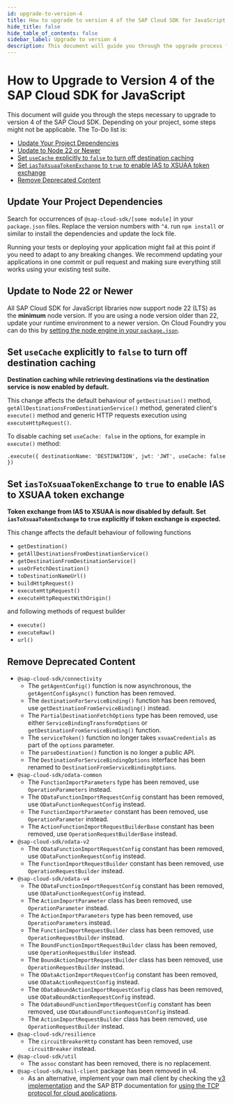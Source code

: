 ```yaml
---
id: upgrade-to-version-4
title: How to upgrade to version 4 of the SAP Cloud SDK for JavaScript
hide_title: false
hide_table_of_contents: false
sidebar_label: Upgrade to version 4
description: This document will guide you through the upgrade process from version 3 to 4.
---
```


# How to Upgrade to Version 4 of the SAP Cloud SDK for JavaScript <!-- omit from toc -->

This document will guide you through the steps necessary to upgrade to version 4 of the SAP Cloud SDK.
Depending on your project, some steps might not be applicable.
The To-Do list is:

- [Update Your Project Dependencies](#update-your-project-dependencies)
- [Update to Node 22 or Newer](#update-to-node-22-or-newer)
- [Set `useCache` explicitly to `false` to turn off destination caching](#set-usecache-explicitly-to-false-to-turn-off-destination-caching)
- [Set `iasToXsuaaTokenExchange` to `true` to enable IAS to XSUAA token exchange](#set-iastoxsuaatokenexchange-to-true-to-enable-ias-to-xsuaa-token-exchange)
- [Remove Deprecated Content](#remove-deprecated-content)

## Update Your Project Dependencies

Search for occurrences of `@sap-cloud-sdk/[some module]` in your `package.json` files.
Replace the version numbers with `^4`.
run `npm install` or similar to install the dependencies and update the lock file.

Running your tests or deploying your application might fail at this point if you need to adapt to any breaking changes.
We recommend updating your applications in one commit or pull request and making sure everything still works using your existing test suite.

## Update to Node 22 or Newer

All SAP Cloud SDK for JavaScript libraries now support node 22 (LTS) as the **minimum** node version.
If you are using a node version older than 22, update your runtime environment to a newer version.
On Cloud Foundry you can do this by [setting the node engine in your `package.json`](https://docs.cloudfoundry.org/buildpacks/node/index.html#runtime).

## Set `useCache` explicitly to `false` to turn off destination caching

**Destination caching while retrieving destinations via the destination service is now enabled by default.**

This change affects the default behaviour of `getDestination()` method, `getAllDestinationsFromDestinationService()` method, generated client's `execute()` method and generic HTTP requests execution using `executeHttpRequest()`.

To disable caching set `useCache: false` in the options, for example in `execute()` method:

```TS
.execute({ destinationName: 'DESTINATION', jwt: 'JWT', useCache: false })
```

## Set `iasToXsuaaTokenExchange` to `true` to enable IAS to XSUAA token exchange

**Token exchange from IAS to XSUAA is now disabled by default.
Set `iasToXsuaaTokenExchange` to `true` explicitly if token exchange is expected.**

This change affects the default behaviour of following functions

- `getDestination()`
- `getAllDestinationsFromDestinationService()`
- `getDestinationFromDestinationService()`
- `useOrFetchDestination()`
- `toDestinationNameUrl()`
- `buildHttpRequest()`
- `executeHttpRequest()`
- `executeHttpRequestWithOrigin()`

and following methods of request builder

- `execute()`
- `executeRaw()`
- `url()`

## Remove Deprecated Content

- `@sap-cloud-sdk/connectivity`
  - The `getAgentConfig()` function is now asynchronous, the `getAgentConfigAsync()` function has been removed.
  - The `destinationForServiceBinding()` function has been removed, use `getDestinationFromServiceBinding()` instead.
  - The `PartialDestinationFetchOptions` type has been removed, use either `ServiceBindingTransformOptions` or `getDestinationFromServiceBinding()` function.
  - The `serviceToken()` function no longer takes `xsuaaCredentials` as part of the `options` parameter.
  - The `parseDestination()` function is no longer a public API.
  - The `DestinationForServiceBindingOptions` interface has been renamed to `DestinationFromServiceBindingOptions`.
- `@sap-cloud-sdk/odata-common`
  - The `FunctionImportParameters` type has been removed, use `OperationParameters` instead.
  - The `ODataFunctionImportRequestConfig` constant has been removed, use `ODataFunctionRequestConfig` instead.
  - The `FunctionImportParameter` constant has been removed, use `OperationParameter` instead.
  - The `ActionFunctionImportRequestBuilderBase` constant has been removed, use `OperationRequestBuilderBase` instead.
- `@sap-cloud-sdk/odata-v2`
  - The `ODataFunctionImportRequestConfig` constant has been removed, use `ODataFunctionRequestConfig` instead.
  - The `FunctionImportRequestBuilder` constant has been removed, use `OperationRequestBuilder` instead.
- `@sap-cloud-sdk/odata-v4`
  - The `ODataFunctionImportRequestConfig` constant has been removed, use `ODataFunctionRequestConfig` instead.
  - The `ActionImportParameter` class has been removed, use `OperationParameter` instead.
  - The `ActionImportParameters` type has been removed, use `OperationParameters` instead.
  - The `FunctionImportRequestBuilder` class has been removed, use `OperationRequestBuilder` instead.
  - The `BoundFunctionImportRequestBuilder` class has been removed, use `OperationRequestBuilder` instead.
  - The `BoundActionImportRequestBuilder` class has been removed, use `OperationRequestBuilder` instead.
  - The `ODataActionImportRequestConfig` constant has been removed, use `ODataActionRequestConfig` instead.
  - The `ODataBoundActionImportRequestConfig` class has been removed, use `ODataBoundActionRequestConfig` instead.
  - The `OdataBoundFunctionImportRequestConfig` constant has been removed, use `ODataBoundFunctionRequestConfig` instead.
  - The `ActionImportRequestBuilder` class has been removed, use `OperationRequestBuilder` instead.
- `@sap-cloud-sdk/resilience`
  - The `circuitBreakerHttp` constant has been removed, use `circuitBreaker` instead.
- `@sap-cloud-sdk/util`
  - The `assoc` constant has been removed, there is no replacement.
- `@sap-cloud-sdk/mail-client` package has been removed in v4.
  - As an alternative, implement your own mail client by checking the [v3 implementation](https://github.com/SAP/cloud-sdk-js/blob/v3-main/packages/mail-client/src/mail-client.ts) and the SAP BTP documentation for [using the TCP protocol for cloud applications](https://help.sap.com/docs/connectivity/sap-btp-connectivity-cf/using-tcp-protocol-for-cloud-applications?locale=en-US).
